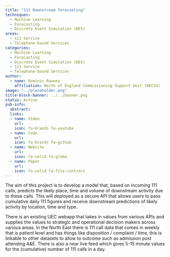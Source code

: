 ```yaml
---
title: "111 Downstream forecasting"
techniques:
  - Machine Learning
  - Forecasting
  - Discrete Event Simulation (DES)
areas:
  - 111 Service
  - Telephone-based Services
categories:
  - Machine Learning
  - Forecasting
  - Discrete Event Simulation (DES)
  - 111 Service
  - Telephone-based Services
author:
  - name: Dominic Rowney
    affiliation: North of England Commissioning Support Unit (NECSU)
image: "../placeholder.png"
title-block-banner: ../../banner.png
status: Active
pub-info:
  abstract:
  links:
  - name: Video
    url:
    icon: fa-brands fa-youtube
  - name: Code
    url:
    icon: fa-brands fa-github
  - name: Website
    url:
    icon: fa-solid fa-globe
  - name: Paper
    url:
    icon: fa-solid fa-file-contract
---
```


The aim of this project is to develop a model that, based on incoming 111 calls, predicts the likely place, time and volume of downstream activity due to these calls.  This will deployed as a secure API that allows users to pass cumulative daily 111 figures and receive downstream predictions of likely activity by location, time and type.

There is an existing UEC webapp that takes in values from various APIs and supplies the values to strategic and operational decision makers across various areas. In the North East there is 111 call data that comes in weekly that is patient level and has things like disposition / complaint / time, this is linkable to other datasets to allow to outcome such as admission post attending A&E.  There is also a near live feed which gives 5-15 minute values for the (cumulative) number of 111 calls in a day.
